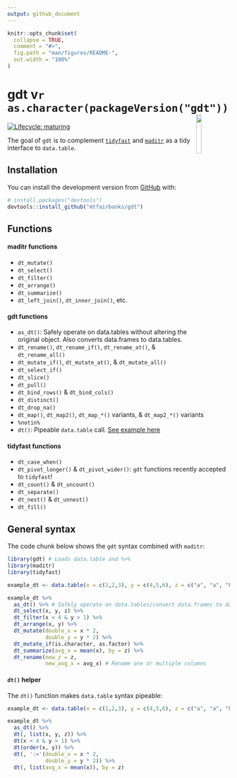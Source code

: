 ```yaml
---
output: github_document
---
```


<!-- README.md is generated from README.Rmd. Please edit that file -->

```r
knitr::opts_chunk$set(
  collapse = TRUE,
  comment = "#>",
  fig.path = "man/figures/README-",
  out.width = "100%"
)
```

# gdt v`r as.character(packageVersion("gdt"))`    <img src="man/figures/logo.png" align="right" width="15%" height="15%" />

<!-- badges: start -->
[![Lifecycle: maturing](https://img.shields.io/badge/lifecycle-maturing-blue.svg)](https://www.tidyverse.org/lifecycle/#maturing)
<!-- badges: end -->

The goal of `gdt` is to complement [`tidyfast`](https://github.com/TysonStanley/tidyfast) and [`maditr`](https://github.com/gdemin/maditr) as a tidy interface to `data.table`.

## Installation

You can install the development version from [GitHub](https://github.com/) with:

``` r
# install.packages("devtools")
devtools::install_github("mtfairbanks/gdt")
```

## Functions

#### maditr functions
* `dt_mutate()`
* `dt_select()`
* `dt_filter()`
* `dt_arrange()`
* `dt_summarize()`
* `dt_left_join()`, `dt_inner_join()`, etc.

#### gdt functions

* `as_dt()`: Safely operate on data.tables without altering the original object. Also converts data.frames to data.tables.
* `dt_rename()`, `dt_rename_if()`, `dt_rename_at()`, & `dt_rename_all()`
* `dt_mutate_if()`, `dt_mutate_at()`, & `dt_mutate_all()`
* `dt_select_if()`
* `dt_slice()`
* `dt_pull()`
* `dt_bind_rows()` & `dt_bind_cols()`
* `dt_distinct()`
* `dt_drop_na()`
* `dt_map()`, `dt_map2()`, `dt_map_*()` variants, & `dt_map2_*()` variants
* `%notin%`
* `dt()`: Pipeable `data.table` call. [See example here](https://github.com/mtfairbanks/gdt#dt-helper)

#### tidyfast functions
* `dt_case_when()`
* `dt_pivot_longer()` & `dt_pivot_wider()`: `gdt` functions recently accepted to `tidyfast`!
* `dt_count()` & `dt_uncount()`
* `dt_separate()`
* `dt_nest()` & `dt_unnest()`
* `dt_fill()`

## General syntax

The code chunk below shows the `gdt` syntax combined with `maditr`:

```r
library(gdt) # Loads data.table and %>%
library(maditr)
library(tidyfast)

example_dt <- data.table(x = c(1,2,3), y = c(4,5,6), z = c("a", "a", "b"))

example_dt %>%
  as_dt() %>% # Safely operate on data.tables/convert data.frames to data.tables
  dt_select(x, y, z) %>%
  dt_filter(x < 4 & y > 1) %>%
  dt_arrange(x, y) %>%
  dt_mutate(double_x = x * 2,
            double_y = y * 2) %>%
  dt_mutate_if(is.character, as.factor) %>%
  dt_summarize(avg_x = mean(x), by = z) %>%
  dt_rename(new_z = z,
            new_avg_x = avg_x) # Rename one or multiple columns
```

#### `dt()` helper

The `dt()` function makes `data.table` syntax pipeable:

```r
example_dt <- data.table(x = c(1,2,3), y = c(4,5,6), z = c("a", "a", "b"))

example_dt %>%
  as_dt() %>%
  dt(, list(x, y, z)) %>%
  dt(x < 4 & y > 1) %>%
  dt(order(x, y)) %>%
  dt(, ':='(double_x = x * 2,
            double_y = y * 2)) %>%
  dt(, list(avg_x = mean(x)), by = z)
```
